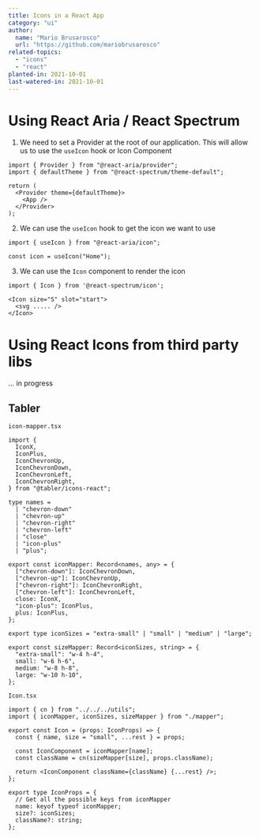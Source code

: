 ```yaml
---
title: Icons in a React App
category: "ui"
author:
  name: "Mario Brusarosco"
  url: "https://github.com/mariobrusarosco"
related-topics:
  - "icons"
  - "react"
planted-in: 2021-10-01
last-watered-in: 2021-10-01
---
```


# Using React Aria / React Spectrum

1. We need to set a Provider at the root of our application. This will allow us to use the `useIcon` hook or Icon Component

```tsx
import { Provider } from "@react-aria/provider";
import { defaultTheme } from "@react-spectrum/theme-default";

return (
  <Provider theme={defaultTheme}>
    <App />
  </Provider>
);
```

2. We can use the `useIcon` hook to get the icon we want to use

```tsx
import { useIcon } from "@react-aria/icon";

const icon = useIcon("Home");
```

3. We can use the `Icon` component to render the icon

```tsx
import { Icon } from '@react-spectrum/icon';

<Icon size="S" slot="start">
  <svg ..... />
</Icon>
```

# Using React Icons from third party libs

... in progress

## Tabler

`icon-mapper.tsx`

```tsx
import {
  IconX,
  IconPlus,
  IconChevronUp,
  IconChevronDown,
  IconChevronLeft,
  IconChevronRight,
} from "@tabler/icons-react";

type names =
  | "chevron-down"
  | "chevron-up"
  | "chevron-right"
  | "chevron-left"
  | "close"
  | "icon-plus"
  | "plus";

export const iconMapper: Record<names, any> = {
  ["chevron-down"]: IconChevronDown,
  ["chevron-up"]: IconChevronUp,
  ["chevron-right"]: IconChevronRight,
  ["chevron-left"]: IconChevronLeft,
  close: IconX,
  "icon-plus": IconPlus,
  plus: IconPlus,
};

export type iconSizes = "extra-small" | "small" | "medium" | "large";

export const sizeMapper: Record<iconSizes, string> = {
  "extra-small": "w-4 h-4",
  small: "w-6 h-6",
  medium: "w-8 h-8",
  large: "w-10 h-10",
};
```

`Icon.tsx`

```tsx
import { cn } from "../../../utils";
import { iconMapper, iconSizes, sizeMapper } from "./mapper";

export const Icon = (props: IconProps) => {
  const { name, size = "small", ...rest } = props;

  const IconComponent = iconMapper[name];
  const className = cn(sizeMapper[size], props.className);

  return <IconComponent className={className} {...rest} />;
};

export type IconProps = {
  // Get all the possible keys from iconMapper
  name: keyof typeof iconMapper;
  size?: iconSizes;
  className?: string;
};
```
